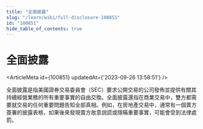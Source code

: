 ```yaml
---
title: "全面披露"
slug: "/learn/wiki/full-disclosure-100851"
id: "100851"
hide_table_of_contents: true
---
```



# 全面披露

<ArticleMeta id={100851} updatedAt={'2023-09-26 13:58:51'} />
<div className='border-solid border-b border-t-0 my-4 border-[var(--ifm-color-gray-300)]' />

全面披露是指美國證券交易委員會（SEC）要求公開交易的公司發佈並提供有關其持續經營業務的所有重要事實的自由交換。全面披露還指在商業交易中，雙方都需要就交易的任何重要問題告知全部真相。例如，在房地產交易中，通常有一個賣方簽署的披露表格，如果後來發現賣方故意説謊或隱瞞重要事實，可能會受到法律處罰。
